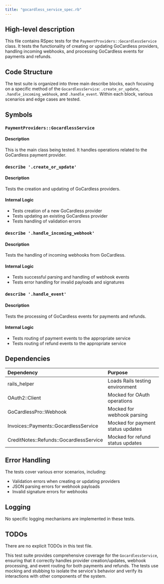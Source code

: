 ```yaml
---
title: "gocardless_service_spec.rb"
---
```


## High-level description
This file contains RSpec tests for the `PaymentProviders::GocardlessService` class. It tests the functionality of creating or updating GoCardless providers, handling incoming webhooks, and processing GoCardless events for payments and refunds.

## Code Structure
The test suite is organized into three main describe blocks, each focusing on a specific method of the `GocardlessService`: `.create_or_update`, `.handle_incoming_webhook`, and `.handle_event`. Within each block, various scenarios and edge cases are tested.

## Symbols

### `PaymentProviders::GocardlessService`
#### Description
This is the main class being tested. It handles operations related to the GoCardless payment provider.

### `describe '.create_or_update'`
#### Description
Tests the creation and updating of GoCardless providers.

#### Internal Logic
- Tests creation of a new GoCardless provider
- Tests updating an existing GoCardless provider
- Tests handling of validation errors

### `describe '.handle_incoming_webhook'`
#### Description
Tests the handling of incoming webhooks from GoCardless.

#### Internal Logic
- Tests successful parsing and handling of webhook events
- Tests error handling for invalid payloads and signatures

### `describe '.handle_event'`
#### Description
Tests the processing of GoCardless events for payments and refunds.

#### Internal Logic
- Tests routing of payment events to the appropriate service
- Tests routing of refund events to the appropriate service

## Dependencies
| Dependency | Purpose |
|:-----------|:--------|
| rails_helper | Loads Rails testing environment |
| OAuth2::Client | Mocked for OAuth operations |
| GoCardlessPro::Webhook | Mocked for webhook parsing |
| Invoices::Payments::GocardlessService | Mocked for payment status updates |
| CreditNotes::Refunds::GocardlessService | Mocked for refund status updates |

## Error Handling
The tests cover various error scenarios, including:
- Validation errors when creating or updating providers
- JSON parsing errors for webhook payloads
- Invalid signature errors for webhooks

## Logging
No specific logging mechanisms are implemented in these tests.

## TODOs
There are no explicit TODOs in this test file.

This test suite provides comprehensive coverage for the `GocardlessService`, ensuring that it correctly handles provider creation/updates, webhook processing, and event routing for both payments and refunds. The tests use mocking and stubbing to isolate the service's behavior and verify its interactions with other components of the system.